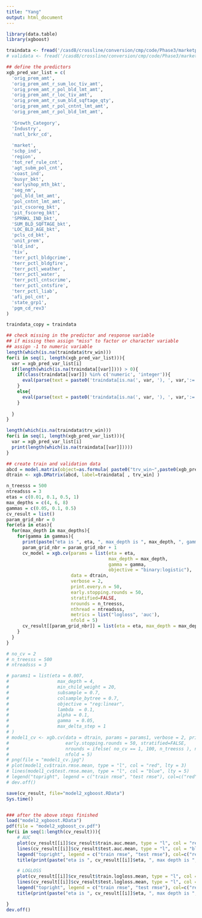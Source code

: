 ---
title: "Yang"
output: html_document
---

```{r}
library(data.table)
library(xgboost)

traindata <- fread('/casd8/crossline/conversion/cmp/code/Phase3/marketprice/comp_data/comp_hr_dt04302018_train.csv')
# validata <- fread('/casd8/crossline/conversion/cmp/code/Phase3/marketprice/comp_data/comp_hr_dt04302018_validation.csv')
```

```{r}
## define the predictors
xgb_pred_var_list = c(
  'orig_prem_amt',
  'orig_prem_amt_r_sum_loc_tiv_amt',
  'orig_prem_amt_r_pol_bld_lmt_amt',
  'orig_prem_amt_r_loc_tiv_amt',
  'orig_prem_amt_r_sum_bld_sqftage_qty',
  'orig_prem_amt_r_pol_cntnt_lmt_amt',
  'orig_prem_amt_r_pol_bld_lmt_amt',
  
  'Growth_Category',
  'Industry',
  'natl_brkr_cd',
  
  'market',
  'scbp_ind',
  'region',
  'tot_ref_rule_cnt',
  'agt_subm_pol_cnt',
  'coast_ind',
  'busyr_bkt',
  'earlyshop_mth_bkt',
  'seg_nm',
  'pol_bld_lmt_amt',
  'pol_cntnt_lmt_amt',
  'pit_cscoreg_bkt',
  'pit_fscoreg_bkt',
  'SPRNKL_IND_bkt',
  'SUM_BLD_SQFTAGE_bkt',
  'LOC_BLD_AGE_bkt',
  'pcls_cd_bkt',
  'unit_prem',
  'bld_ind',
  'tiv',
  'terr_pctl_bldgcrime',
  'terr_pctl_bldgfire',
  'terr_pctl_weather',
  'terr_pctl_water',
  'terr_pctl_cntscrime',
  'terr_pctl_cntsfire',
  'terr_pctl_liab',
  'afi_pol_cnt',
  'state_grp1',
  'pgm_cd_rev3'
)
```


```{r}
traindata_copy = traindata

## check missing in the predictor and response variable
## if missing then assign "miss" to factor or character variable
## assign -1 to numeric variable
length(which(is.na(traindata$trv_win)))
for(i in seq(1, length(xgb_pred_var_list))){
  var = xgb_pred_var_list[i]
  if(length(which(is.na(traindata[[var]]))) > 0){
    if(class(traindata[[var]]) %in% c('numeric', 'integer')){
      eval(parse(text = paste0('traindata[is.na(', var, '), ', var,':= -1]')))
    }
    else{
      eval(parse(text = paste0('traindata[is.na(', var, '), ', var,':= "missing"]')))
    }
    
  }
}
```


```{r}
length(which(is.na(traindata$trv_win)))
for(i in seq(1, length(xgb_pred_var_list))){
  var = xgb_pred_var_list[i]
  print(length(which(is.na(traindata[[var]]))))
}

## create train and validation data
abcd = model.matrix(object=as.formula( paste0("trv_win~",paste0(xgb_pred_var_list, collapse = "+") ) ), data = traindata)
dtrain <- xgb.DMatrix(abcd, label=traindata[ , trv_win] )

n_treesss = 500
ntreadsss = 3
etas = c(0.01, 0.1, 0.5, 1)
max_depths = c(4, 6, 8)
gammas = c(0.05, 0.1, 0.5)
cv_result = list()
param_grid_nbr = 0
for(eta in etas){
  for(max_depth in max_depths){
    for(gamma in gammas){
      print(paste("eta is ", eta, ", max_depth is ", max_depth, ", gamma is ", gamma, ", the cv result is", sep = ""))
      param_grid_nbr = param_grid_nbr + 1
      cv_model = xgb.cv(params = list(eta = eta, 
                                      max_depth = max_depth,
                                      gamma = gamma,
                                      objective = "binary:logistic"),
                        data = dtrain,
                        verbose = 2,
                        print.every.n = 50,
                        early.stopping.rounds = 50,
                        stratified=FALSE,
                        nrounds = n_treesss, 
                        nthread = ntreadsss, 
                        metrics = list("logloss", 'auc'),
                        nfold = 5)
      cv_result[[param_grid_nbr]] = list(eta = eta, max_depth = max_depth, gamma = gamma, cv_result = cv_model)
    }
  }
}
```


```{r}
# no_cv = 2
# n_treesss = 500
# ntreadsss = 3

# params1 = list(eta = 0.007, 
#                  max_depth = 4,
#                  min_child_weight = 20,
#                  subsample = 0.7,
#                  colsample_bytree = 0.7,
#                  objective = "reg:linear",
#                  lambda  = 0.1,
#                  alpha = 0.1,
#                  gamma  = 0.05,
#                  max_delta_step = 1
# )
# model1_cv <- xgb.cv(data = dtrain, params = params1, verbose = 2, print.every.n = 10,
#                     early.stopping.rounds = 50, stratified=FALSE,
#                     nrounds = ifelse( no_cv == 1, 100, n_treesss ), nthread = ntreadsss, metrics = 'rmse',
#                     nfold = 5)
# png(file = "model1_cv.jpg")
# plot(model1_cv$train.rmse.mean, type = "l", col = "red", lty = 3)
# lines(model1_cv$test.rmse.mean, type = "l", col = "blue", lty = 5)
# legend("topright", legend = c("train rmse", "test rmse"), col=c("red", "blue"), pch=1)
# dev.off()

save(cv_result, file="model2_xgboost.RData")
Sys.time()


### after the above steps finished
load("model2_xgboost.RData")
pdf(file = "model2_xgboost_cv.pdf")
for(i in seq(1:length(cv_result))){
    # AUC
    plot(cv_result[[i]]$cv_result$train.auc.mean, type = "l", col = "red", lty = 3)
    lines(cv_result[[i]]$cv_result$test.auc.mean, type = "l", col = "blue", lty = 5)
    legend("topright", legend = c("train rmse", "test rmse"), col=c("red", "blue"), pch=1)
    title(print(paste("eta is ", cv_result[[i]]$eta, ", max depth is ", cv_result[[i]]$max_depth, ", gamma is ",cv_result[[i]]$gamma, "AUC",sep = "")))

    # LOGLOSS
    plot(cv_result[[i]]$cv_result$train.logloss.mean, type = "l", col = "red", lty = 3)
    lines(cv_result[[i]]$cv_result$test.logloss.mean, type = "l", col = "blue", lty = 5)
    legend("topright", legend = c("train rmse", "test rmse"), col=c("red", "blue"), pch=1)
    title(print(paste("eta is ", cv_result[[i]]$eta, ", max depth is ", cv_result[[i]]$max_depth, ", gamma is ",cv_result[[i]]$gamma, "LogLoss",sep = "")))

}
dev.off()

```


